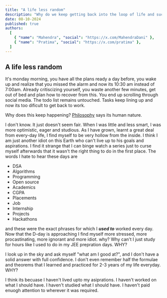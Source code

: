 ```yaml
---
title: "A life less random"
description: "Why do we keep getting back into the loop of life and suck it?"
date: 08-10-2024
published: true
authors:
  [
    { "name": "Mahendra", "social": "https://x.com/MahendraDani" },
    { "name": "Pratima", "social": "https://x.com/pratima" },
  ]
---
```


## A life less random

It's monday morning, you have all the plans ready a day before, you wake up and realize that you missed the alarm and now its 10:30 am instead of 7:00am.
Already critiscizing yourself, you waste another few minutes, get out of bed and plan how to recover from this.
You end up scrolling through social media. The todo list remains untouched. Tasks keep lining up and now its too dificult to get back to work.

Why does this keep happening? [Philosophy](https://en.wikipedia.org/wiki/Philosophy) says its human nature.

I don't know. It just doesn't seem fair. When I was little and less smart, I was more optimistic, eager and studious. As I have grown, learnt a great deal from every-day life, I find myself to be very hollow from the inside. I think I am just another idiot on this Earth who can't live up to his goals and aspirations.
I find it strange that I can binge watch a series just to curse myself afterwards that it wasn't the right thing to do in the first place.
The words I hate to hear these days are
- DSA
- Algorithms
- Programming
- Open source
- Academics
- CGPA
- Placements
- Job
- Internship
- Projects
- Hackathons

and these were the exact phrases for which I ___used to___ worked every day. Now that the D-day is approaching I find myself more stressed, more procastinating, more ignorant and more idiot.
why? Why can't I just study for hours like I used to do in my JEE prepration days. WHY?

I look up in the sky and ask myself "what am I good at?", and I don't have a solid answer with full confidence. I don't even remember half the formulae and theorems that I learned and practiced for 2-3 years of my life everyday.
WHY?

I think its becuase I haven't lived upto my asiprations. I haven't worked on what I should have. I haven't studied what I should have. I haven't paid enuogh attention to wherever it was required.